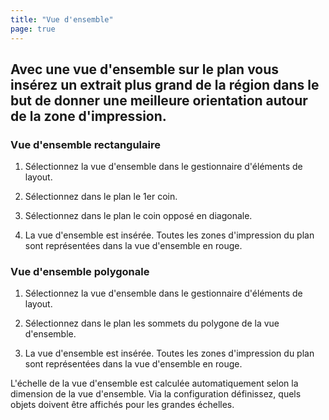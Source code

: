 ```yaml
---
title: "Vue d'ensemble"
page: true
---
```

## <GeoMapper>Avec une vue d&#39;ensemble sur le plan vous ins&#233;rez un extrait plus grand de la r&#233;gion dans le but de donner une meilleure orientation autour de la zone d&#39;impression.</GeoMapper>
<GeoMapper>

###  Vue d&#39;ensemble rectangulaire

1.  S&#233;lectionnez la vue d&#39;ensemble dans le gestionnaire d&#39;&#233;l&#233;ments de layout.


2.  S&#233;lectionnez dans le plan le 1er coin.


3.  S&#233;lectionnez dans le plan le coin oppos&#233; en diagonale.


4.  La vue d&#39;ensemble est ins&#233;r&#233;e. Toutes les zones d&#39;impression du plan sont repr&#233;sent&#233;es dans la vue d&#39;ensemble en rouge.






### Vue d&#39;ensemble polygonale

1.  S&#233;lectionnez la vue d&#39;ensemble dans le gestionnaire d&#39;&#233;l&#233;ments de layout.


2.  S&#233;lectionnez dans le plan les sommets du polygone de la vue d&#39;ensemble.


3.  La vue d&#39;ensemble est ins&#233;r&#233;e. Toutes les zones d&#39;impression du plan sont repr&#233;sent&#233;es dans la vue d&#39;ensemble en rouge.






<Success>
L&#39;&#233;chelle de la vue d&#39;ensemble est calcul&#233;e automatiquement selon la dimension de la vue d&#39;ensemble. Via la configuration d&#233;finissez, quels objets doivent &#234;tre affich&#233;s pour les grandes &#233;chelles.
</Success>

</GeoMapper>
